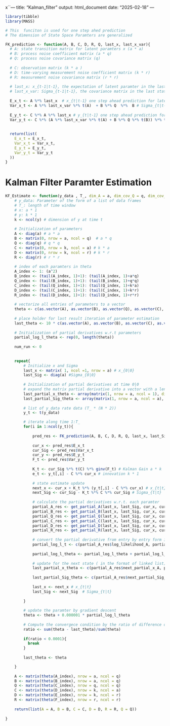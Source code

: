 x``---
title: "Kalman_filter"
output: html_document
date: "2025-02-18"
---

```r
library(tibble)
library(MASS)
``` 


```r
# This  funciton is used for one step ahed prediction
# The dimension of State Space Paramters are generalized

FK_prediction <- function(A, B, C, D, R, Q, last_x, last_x_var){
  # A: state transition matrix for latent paramters x (a * a)
  # B: process noise coefficient matrix (a * q)
  # Q: process noise covariance matrix (q) 
  
  # C: observation matrix (k * a )
  # D: time-varying measurement noise coefficient matrix (k * r)
  # R: measurement noise covariance matrix (r * r)
  
  # last_x: x_{t-1|t-1}, the expectation of latent paramter in the last state
  # last_x_var: Sigma_{t-1|t-1}, the covariance matrix in the last state
  
  E_x_t <- A %*% last_x  # x_{t|t-1} one step ahead prediction for latent paramter
  Var_x_t <- A %*% last_x_var %*% t(A)  + B %*% Q  %*%  B # Sigma_{t|t-1} covariance matrix of one step ahead prediction for latent paramter
  
  E_y_t <- C %*% A %*% last_x # y_{t|t-1} one step ahead prediction for reponse variable
  Var_y_t <- C %*% (A %*% last_x_var %*% t(A) + B %*% Q %*% t(B)) %*% t(A) %*% t(C) + D %*% R %*% t(D) # F, covariance for y prediction
  
  
  return(list(
    E_x_t = E_x_t,
    Var_x_t = Var_x_t,
    E_y_t = E_y_t,
    Var_y_t = Var_y_t
  ))
}
```


# Kalman Filter Paramter Estimation
```r
KF_Estimate <- function(y_data , T_, dim_A = a, dim_cov_Q = q, dim_cov_R = r){
    # y_data: Parameter of the form of a list of data frames 
    # T_: length of time window
    # x: a * 1
    # y: k * 1
    k <- ncol(y) # dimension of y at time t
    
    # Initialization of parameters 
    A <- diag(a) # a * a
    B <- matrix(0, nrow = a, ncol = q)  # a * q  
    Q <- diag(q) # q * q
    C <- matrix(0, nrow = k, ncol = a) # k * a
    D <- matrix(0, nrow = k, ncol = r) # k * r
    R <- diag(r) # r * r
    
    # index of each paramters in theta
    A_index <- 1: (a^2)
    B_index <- (tail(A_index, 1)+1): (tail(A_index, 1)+a*q)
    Q_index <- (tail(B_index, 1)+1): (tail(B_index, 1)+q*q)
    C_index <- (tail(Q_index, 1)+1): (tail(Q_index, 1)+k*a)
    D_index <- (tail(C_index, 1)+1): (tail(C_index, 1)+k*r)
    R_index <- (tail(D_index, 1)+1): (tail(D_index, 1)+r*r)
    
    # vectorize all entries of parameters to a vector
    theta <- c(as.vector(A), as.vector(B), as.vector(Q), as.vector(C), as.vector(D), as.vector(R))
    
    # place holder for last result iteration of parameter estimation
    last_theta <- 10 * c(as.vector(A), as.vector(B), as.vector(C), as.vector(D), as.vector(R), as.vector(Q)) 
    
    # Initialization of partial derivatives w.r.t parameters
    partial_log_l_theta <- rep(0, length(theta))
    
    num_run <- 0
    
    
    repeat{
        # Initialize x and Sigma
        last_x <- matrix( 1, ncol =1, nrow = a) # x_{0|0}
        last_Sig <- diag(a) #Sigma_{0|0}
        
        # Initialization of partial derivatives at time 0|0
        # expand the matrix partial derivative into a vector with a length equal to the number of its entries.
        last_partial_x_theta <- array(matrix(1, nrow = a, ncol = 1), dim = c(a, 1, length(theta))) # length(theta) *(a * 1)
        last_partial_Sig_theta <- array(matrix(1, nrow = a, ncol = a), dim = c(a, 1, length(theta))) # length(theta) *(a * a)
        
        # list of y_data rate data (T_ * (N * 2))
        y_t <- t(y_data)

        # iterate along time 1:T_
        for(i in 1:ncol(y_t)){  
          
            pred_res <- FK_prediction(A, B, C, D, R, Q, last_x, last_Sig) # one step ahead prediction of x and y
            
            cur_x <- pred_res$E_x_t
            cur_Sig <- pred_res$Var_x_t
            cur_y <- pred_res$E_y_t
            F_t <- pred_res$Var_y_t
            
            K_t <- cur_Sig %*% t(C) %*% ginv(F_t) # Kalman Gain a * k
            e_t <- y_t[,i] - C %*% cur_x # innovation k * 1
            
            # state estimate update
            next_x <- cur_x + K_t %*% (y_t[,i] - C %*% cur_x) # x_{t|t}
            next_Sig <- cur_Sig - K_t %*% C %*% cur_Sig # Sigma_{t|t}
                
            # calculate the partial derivatives w.r.t. each paramter
            partial_A_res <- get_partial_A(last_x, last_Sig, cur_x, cur_Sig, last_partial_x_theta[A_index], last_partial_Sig_theta[A_index], F_t, e_t, A, B, C, D, Q, R)
            partial_B_res <- get_partial_B(last_x, last_Sig, cur_x, cur_Sig, last_partial_x_theta[B_index], last_partial_Sig_theta[B_index], F_t, e_t, A, B, C, D, Q, R)
            partial_Q_res <- get_partial_Q(last_x, last_Sig, cur_x, cur_Sig, last_partial_x_theta[Q_index], last_partial_Sig_theta[Q_index], F_t, e_t, A, B, C, D, Q, R)
            partial_C_res <- get_partial_C(last_x, last_Sig, cur_x, cur_Sig, last_partial_x_theta[C_index], last_partial_Sig_theta[C_index], F_t, e_t, A, B, C, D, Q, R)
            partial_D_res <- get_partial_D(last_x, last_Sig, cur_x, cur_Sig, last_partial_x_theta[D_index], last_partial_Sig_theta[D_index], F_t, e_t, A, B, C, D, Q, R)
            partial_R_res <- get_partial_R(last_x, last_Sig, cur_x, cur_Sig, last_partial_x_theta[R_index], last_partial_Sig_theta[R_index], F_t, e_t, A, B, C, D, Q, R)
            
            # convert the partial derivative from entry by entry form into matrix form
            partial_log_l_t <- c(partial_A_res$log_likelihood_A, partial_B_res$log_likelihood_B, partial_Q_res$log_likelihood_Q, partial_C_res$log_likelihood_C, partial_D_res$log_likelihood_D, partial_R_res$log_likelihood_R)
            
            partial_log_l_theta <- partial_log_l_theta + partial_log_l_t
          
            # update for the next state ( in the format of linked list)
            last_partial_x_theta <- c(partial_A_res$next_partial_x_A, partial_B_res$next_partial_x_B, partial_Q_res$next_partial_x_Q, partial_C_res$next_partial_x_C, partial_D_res$next_partial_x_D, partial_R_res$next_partial_x_R)
            
            last_partial_Sig_theta <- c(partial_A_res$next_partial_Sig_A, partial_B_res$next_partial_Sig_B, partial_Q_res$next_partial_Sig_Q, partial_C_res$next_partial_Sig_C, partial_D_res$next_partial_Sig_D, partial_R_res$next_partial_Sig_R)
            
            last_x <- next_x # x_{t|t}
            last_Sig <- next_Sig  # Sigma_{t|t}
            
        }
  
        # update the paramter by gradient descent
        theta <- theta + 0.000001 * partial_log_l_theta
        
        # Compute the convergece condition by the ratio of difference of parameters, using Euclidean norm
        ratio <- sum(theta - last_theta)/sum(theta)
        
        if(ratio < 0.0001){
          break
        }
        
        last_theta <- theta

    }
    
    A <- matrix(theta(A_index), nrow = a, ncol = q)
    B <- matrix(theta(B_index), nrow = a, ncol = q) 
    Q <- matrix(theta(C_index), nrow = q, ncol = q)
    C <- matrix(theta(D_index), nrow = k, ncol = a)
    D <- matrix(theta(E_index), nrow = k, ncol = r)
    R <- matrix(theta(F_index), nrow = r, ncol = r)
    
    return(list(A = A, B = B, C = C, D = D, R = R, Q = Q))
  
}

```





